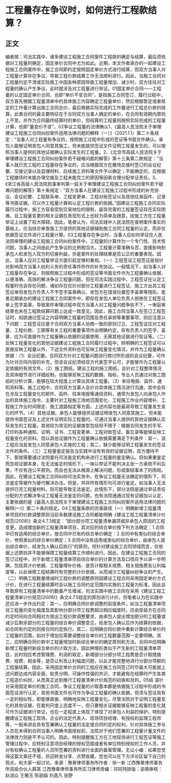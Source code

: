 # 工程量存在争议时，如何进行工程款结算？
## 正文
编者按：司法实践中，诸多建设工程施工合同案件工程款的确定与结算，最后须依据对工程量的确定，固定单价合同中尤为如此。近期，本文作者承办的一起建设工程施工合同案件中，施工合同即约定按照固定单价方式进行结算，但双方当事人对工程量计算存在争议，导致工程价款结算工作无法顺利进行。因此，当施工合同对工程量约定不清或实际施工中因各种原因导致工程量增加、减少时，双方往往对工程量的确认产生争议，此时就涉及对工程量进行举证。01固定单价合同——工程量的认定固定单价合同，也即“单价不变合同”，是指施工合同签订、履行过程中，双方首先根据工程量清单中的具体施工内容确定工程量单价，然后根据暂定或者核定的工作量计算出施工合同总价，最后根据实际完成的工作量进行工程总价款的结算。此类合同的最主要特征在于合同双方当事人确定的单价，在合同有效期内原则上不变，并作为合同最终结算时的单价，但结算的工程量则按照实际完成的工程量计算，也即“量变价不变”。02争议工程量的法律确认1、《最高人民法院关于审理建设工程施工合同纠纷案件适用法律问题的解释（一）》（2021.1.1）第二十条规定：“当事人对工程量有争议的，按照施工过程中形成的签证等书面文件确认。承包人能够证明发包人同意其施工，但未能提供签证文件证明工程量发生的，可以按照当事人提供的其他证据确认实际发生的工程量。2、《北京市高级人民法院关于审理建设工程施工合同纠纷案件若干疑难问题的解答》第十三条第二款规定：“当事人就已完工程的工程量存在争议的，应当根据双方在撤场交接时签订的会议纪要、交接记录以及监理材料、后续施工资料等文件予以确定；不能确定的，应根据工程撤场时未能办理交接及工程未能完工的原因等因素合理分配举证责任。3、《浙江省高级人民法院民事审判第一庭关于审理建设工程施工合同纠纷案件若干疑难问题的解答》第十条规定：“双方当事人在建设工程施工过程中形成的补充协议、会议纪要、工程联系单、工程变更单、工程对账签证以及其他往来函件、记录等书面证据，可以作工程量计算和认定工程价款的依据。”因建设工程施工合同实际履行过程中，施工方容易受到交易地位的限制，留存完善的工程量签证存在实际困难，且工程量变更的相关证据在表现形式上也较为简单及随意，给施工方在工程量举证上设置了较大障碍。因此，笔者认为，司法实践中人民法院在查明案件事实的基础上，应当综合审查施工方提供的其他证据辅助施工合同工程量的认定，而非仅依据签证文件进行工程量计算。03工程量存在争议时，当事人应如何举证在人民法院审理的建设工程施工合同纠纷案件中，工程量的计算作为一个专门性、技术性问题，当事人之间由此产生争议的比例相当大。工程量计算准确与否，直接影响到承包人和发包人双方的切身利益，亦是案件的处理结果是否公正的重要表现。因此，当事人应对工程量举证方面引起足够的重视。（一）工程签证工程签证是指针对影响双方当事人权利义务的责任事件所作的补充协议。一般情况下，如当事人对工程量存在争议，则按照施工过程中形成的签证等书面文件作为工程量确认依据，以便准确、高效的解决争议工程量问题。但在司法实践过程中，工程签证在认定工程量时也会存在问题，诸如存在仅针对部分工程量进行工程签证、施工方出具工程签证单但发包方负责人不予签字盖章确认、发包方在错误位置签字盖章等情形。笔者近期承办的建设工程施工合同案件中，即存在发包人单位负责人拒绝在工程签证单上签字盖章，导致案件审理过程中双方当事人对工程量问题争执不下，一审庭审结束也未在工程款结算问题上达成一致意见。因此，施工合同当事人在签订工程签证时，如欲通过签证之内容明确工程量的范围及责任承担等重要事项，则应注意以下问题：工程签证应基于合同双方当事人协商一致的原则订立、工程签证应对工程量、工程价款、工期等有关工程的重要事项作出明确约定，存有负责人的签字、盖章、应为可直接作为工程量确认依据的证据使用，无需其他证据进行佐证等。（二）反映工程量变化的其他证据建设工程施工合同履行过程中，除明确的工程签证可以直接反映工程量以外，下述文件资料也可反映工程量变化情况，并作为工程量确认依据：（1）会议纪要。合同双方针对工程量问题进行商讨所形成的会议纪要，可作为针对合同内容的补充，但该会议纪须经双方代表签字认可，才能够作为工程量认定依据的有效文件。（2）施工图纸。建设工程的施工图纸，会针对工程整体情况及具体细节进行详细绘制，也能够反映工程的数据、指标，专业人员通过对施工图纸的分析计算，能够在较大程度上计算出具体工程量。（3）来往电报、函件、通知资料等。施工过程中，合同双方当事人会针对具体施工情况进行沟通，其中会存在涉及工程量变化的邮件、函件、往来电报等通信资料，通常为发包人向承包人作出的具体施工指令，主要针对工程施工场地范围变化、工程施工作业内容增补、工程施工作业时间限定、施工道路指定等方面，上述内容也是最易导致工程量发生变化的环节。（4）其他证据。承包人能够提供证据证明发包人同意其施工，但未能提供书面签证及上述文件证明实际工程量的，可通过当事人提供的其他证据确认实际发生的工程量。其他较为常见的证据类型包括但不限于：根据合同发生的手写、打印的各种通知、证明、证书、工程变更单、工程对账签证、备忘录等能够反映工程量变化的资料。但以其他证据作为工程量确认依据需要满足下列条件：其一，该工程应当是发包人同意承包人实施的工程；其二，缺少能够证明工程量发生的签证文件的条件。（三）工程量鉴定报告当实践中没有有效的证据证明，双方僵持不下，那就需要通过法院委托司法鉴定机构来进行工程量的鉴定确认。但如果重鉴定而忽视证据本身，在无法鉴定的情形下，一味以举证不能判决主张一方承担不利后果，不仅有违公平原则，而且也无法从根源上解决问题，形成案结事未了的困局。因此，在建设工程施工合同纠纷司法实务中，在争议工程量无法确定的情形下，司法鉴定常被作为替代解决办法。但是，并非所有情形均可进行鉴定。如当事人无法提供已完工程量材料，则可能导致无法鉴定。此情形下，部分法院是通过举证责任分配的方式解决争议工程量无法鉴定的问题，也有法院通通过现有证据加以认定，主要依据的是《最高人民法院关于审理建设工程施工合同纠纷案件适用法律问题的解释(一)》第二十条的规定。04工程量条款的完善路径（一）明确新增工程量清单项目的价款调整原则当前多数建设施工合同都能明确《建设工程工程量清单计价规范(2008)》条文4.7.3规定：“因分部分项工程量清单漏项或非承包人原因的工程变更，造成增加新的工程量清单项目，其对应的综合单价按下列方法确定：1.合同中已有适用的综合单价，按合同中已有的综合单价确定：2.合同中有类似的综合单价，参照类似的综合单价确定；3.合同中没有适用或类似的综合单价，由承包人提出综合单价，经发包人确认后执行”的原则，但针对建设施工合同领域而言，仅依据上述原则并不能够保障工程量结算工作顺利进行。因此，在建设工程施工合同的签订过程中，对于新增工程量清单项目综合单价的计算方法及口径应予以进一步明确，包括其计价依据、工程量增补价格、是否计取相关规费、相关措施费及让利幅度等，以此保障工程结算时有完整的计价依据，从而减少工程量纠纷争议的产生。（二）明确工程数量增减时工程价款的调整原则因建设工程合同采用固定单价方式计价，在进行工程量结算时会以施工合同约定范围内实施的工程量为标准，因此会导致原有工程量清单中的数量产生增减，司法实践中施工合同在采用《建设工程工程量清单计价规范(2008)》条文4.7.5规定的原则进行计价，但笔者认为在实践中还应进一步作出约定：其一，应明确合同价款调整的前提条件，如当工程量清单项目工程量的变化幅度及其影响分部分项工程费超过相应幅度时，应由受益方在合同约定时间向合同相对方提出工程价款调整要求，由承包人提出增加部分的工程量或减少后剩余部分的工程量的综合单价调整意见，经发包人确认后作为结算的依据，如合同有约定的则按合同约定执行。其二，应明确合同价款中重新计算综合单价的工程量的范围，如对于增加后需要调整综合单价的工程数量范围一定要明确。其三，应明确合同价款中工程量增加时新综合单价的确定原则和方法。合同中应明确新增工程量时新综合单价的计取方法，因此种情形类似于产生新的工程量清单项目，此时则应考虑管理费、利润的取定，新增部分分部分项工程费是否计取措施费、规费、税金等，是否让利及让利幅度问题，以此才能完整地进行分部分项额的工程量结算。因此，采用固定单价合同的工程应在施工合同签订时尽最大可能就上述问题达成内容全面、权责分明、可操作性强的共识，才能避免在结算时产生各类工程造价纠纷，从而真正达到推行工程量清单计价规范的初衷和目的。05结 语针对采用固定单价的施工合同，争议工程量的计取基本都是依据施工过程中形成的书面签证进行认定，其他书面文件也可作为争议工程量的确认依据，但须与签证具有一定的相似性，即能够直接、明确地反映工程量变化。尽管法院对于证明工程量变化的其他证据，在裁判尺度上态度不一，但只要相关证据能够反映工程量的变化就可作为证据进行举证，也在一定程度上体现了体现了对承包人利益的保护。特别提醒建设工程施工现场，企业的法定代表人、现场项目经理、有授权的监理工程师等，一般来讲会具有签署确认工程量的法定或合同约定的权利。针对具体施工参与人员在未得到合同当事人明确书面授权前，法院对于他们签署的工程量计量文件的法律效力则是不予认可的。因此，特别提醒施工方在工地现场进行工程签证等施工管理过程中，应特别注意项目经理的授权范围或者有单位特别授权的工作人员，并对有权确认工程量的人员所签署的资料进行全面的备案管理。无讼小编：如果您觉得这篇文章还不错，欢迎转发分享、点赞收藏，您也可以在下方评论区留下自己的观点，和大家一起讨论。来源：豫章律师事务所作者：徐一新 江西豫章律师事务所高级合伙人薛其 江西豫章律师事务所实习律师责编：邓珂玮排版：梁萌审核：赵润众 王雅玉 陈丽娟 刘逸凡 张野